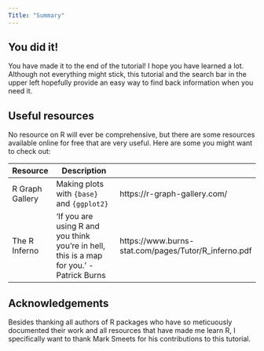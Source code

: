```yaml
---
Title: "Summary"
---
```


## You did it!
You have made it to the end of the tutorial! I hope you have learned a lot. Although not everything might stick, this tutorial and the search bar in the upper left hopefully provide an easy way to find back information when you need it.

## Useful resources
No resource on R will ever be comprehensive, but there are some resources available online for free that are very useful. Here are some you might want to check out:

| Resource        | Description                                                                               |                                                      |
|-----------------|-------------------------------------------------------------------------------------------|------------------------------------------------------|
| R Graph Gallery | Making plots with `{base}` and `{ggplot2}`                                                | https://r-graph-gallery.com/                         |
| The R Inferno   | 'If you are using R and you think you're in hell, this is a map for you.' - Patrick Burns | https://www.burns-stat.com/pages/Tutor/R_inferno.pdf |

## Acknowledgements
Besides thanking all authors of R packages who have so meticuously documented their work and all resources that have made me learn R, I specifically want to thank Mark Smeets for his contributions to this tutorial.
